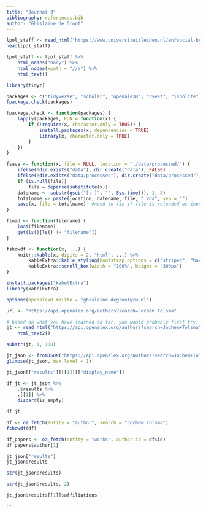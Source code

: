 ```yaml
---
title: "Journal 3"
bibliography: references.bib
author: "Ghislaine de Groot"
---
```


```r
lpol_staff <- read_html("https://www.universiteitleiden.nl/en/social-behavioural-sciences/political-science/staff#tab-1")
head(lpol_staff)

lpol_staff <- lpol_staff %>%
    html_nodes("body") %>%
    html_nodes(xpath = "//a") %>%
    html_text()

```
```r

library(tidyr)

packages <- c("tidyverse", "scholar", "openalexR", "rvest", "jsonlite")
fpackage.check(packages)

fpackage.check <- function(packages) {
    lapply(packages, FUN = function(x) {
        if (!require(x, character.only = TRUE)) {
            install.packages(x, dependencies = TRUE)
            library(x, character.only = TRUE)
        }
    })
}

fsave <- function(x, file = NULL, location = "./data/processed/") {
    ifelse(!dir.exists("data"), dir.create("data"), FALSE)
    ifelse(!dir.exists("data/processed"), dir.create("data/processed"), FALSE)
    if (is.null(file))
        file = deparse(substitute(x))
    datename <- substr(gsub("[:-]", "", Sys.time()), 1, 8)
    totalname <- paste(location, datename, file, ".rda", sep = "")
    save(x, file = totalname)  #need to fix if file is reloaded as input name, not as x. 
}

fload <- function(filename) {
    load(filename)
    get(ls()[ls() != "filename"])
}

fshowdf <- function(x, ...) {
    knitr::kable(x, digits = 2, "html", ...) %>%
        kableExtra::kable_styling(bootstrap_options = c("striped", "hover")) %>%
        kableExtra::scroll_box(width = "100%", height = "300px")
}

install.packages("kabelExtra")
library(kabelExtra)

options(openalexR.mailto = "ghislaine.degroot@ru.nl")  

url <- "https://api.openalex.org/authors?search=Jochem Tolsma"

# based on what you have learned so far, you would probably first try:
jt <- read_html("https://api.openalex.org/authors?search=Jochem+Tolsma") %>%
    html_text2()

substr(jt, 1, 100)

jt_json <- fromJSON("https://api.openalex.org/authors?search=Jochem+Tolsma", simplifyVector = FALSE)
glimpse(jt_json, max.level = 1)

jt_json[["results"]][[1]][["display_name"]]

df_jt <- jt_json %>%
    .$results %>%
    .[[1]] %>%
    discard(is_empty)

df_jt

df <- oa_fetch(entity = "author", search = "Jochem Tolsma")
fshowdf(df)

df_papers <- oa_fetch(entity = "works", author.id = df$id)
df_papers$author[1]

jt_json["results"]
jt_json$results

str(jt_json$results)

str(jt_json$results, 2)

jt_json$results[[1]]$affiliations

```



```
